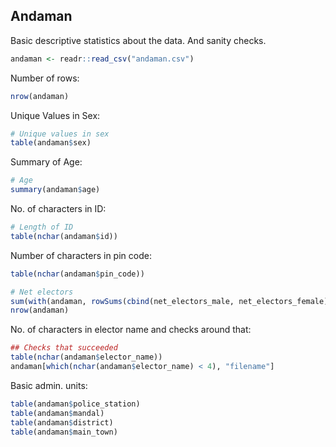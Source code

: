 ## Andaman

Basic descriptive statistics about the data. And sanity checks.

```r
andaman <- readr::read_csv("andaman.csv")
```

Number of rows:

```r
nrow(andaman)
```

Unique Values in Sex:

```r
# Unique values in sex
table(andaman$sex)
```

Summary of Age:

```r
# Age
summary(andaman$age)
```

No. of characters in ID:
```r
# Length of ID
table(nchar(andaman$id))
```

Number of characters in pin code:

```r
table(nchar(andaman$pin_code))
```

```r
# Net electors
sum(with(andaman, rowSums(cbind(net_electors_male, net_electors_female), na.rm = T) == net_electors_total), na.rm = T)
nrow(andaman)
```

No. of characters in elector name and checks around that:
```r
## Checks that succeeded
table(nchar(andaman$elector_name))
andaman[which(nchar(andaman$elector_name) < 4), "filename"]
```

Basic admin. units:
```r
table(andaman$police_station)
table(andaman$mandal)
table(andaman$district)
table(andaman$main_town)
```
